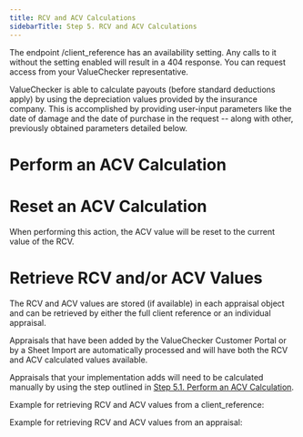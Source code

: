 ```yaml
---
title: RCV and ACV Calculations
sidebarTitle: Step 5. RCV and ACV Calculations
---
```



<Warning>
  The endpoint /client_reference has an availability setting. Any calls to it
  without the setting enabled will result in a 404 response. You can request
  access from your ValueChecker representative.
</Warning>

ValueChecker is able to calculate payouts (before standard deductions apply)
by using the depreciation values provided by the insurance company. This
is accomplished by providing user-input parameters like the date of damage
and the date of purchase in the request -- along with other, previously
obtained parameters detailed below.

# Perform an ACV Calculation

<EndpointButton
  title="Perform ACV Calculation Endpoint"
  href="/api-reference/default/client_reference-appraisal-acv"
/>

# Reset an ACV Calculation

When performing this action, the ACV value will be reset to the current value of the RCV.

<EndpointButton
  title="ACV Reset Calculation Endpoint"
  href="/api-reference/default/client_reference-appraisal-acv-1"
/>

# Retrieve RCV and/or ACV Values

The RCV and ACV values are stored (if available) in each appraisal object and can be retrieved
by either the full client reference or an individual appraisal.

Appraisals that have been added by the ValueChecker Customer Portal or by a Sheet Import are
automatically processed and will have both the RCV and ACV calculated values available.

Appraisals that your implementation adds will need to be calculated manually by using the step
outlined in [Step 5.1. Perform an ACV Calculation](/api-reference/acv-calculations#perform-an-acv-calculation).

Example for retrieving RCV and ACV values from a client_reference:

<EndpointButton
  title="Retrieve ACV & RCV from Client Reference Endpoint"
  href="/api-reference/default/client_reference-appraisal"
/>

Example for retrieving RCV and ACV values from an appraisal:

<EndpointButton
  title="Retrieve ACV & RCV from Appraisal Endpoint"
  href="/api-reference/default/client_reference-appraisal-3"
/>
